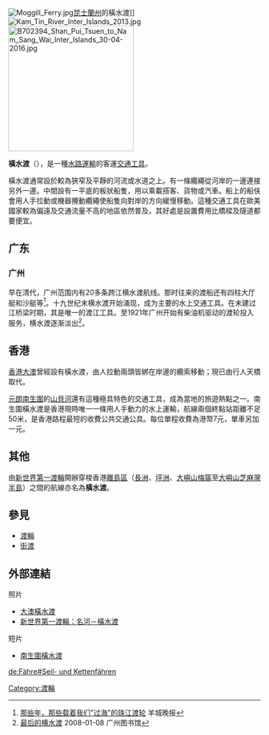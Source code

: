[[Image:Moggill_Ferry.jpg|thumb]][[昆士蘭州|昆士蘭州]]的橫水渡]]
[[File:Kam_Tin_River_Inter_Islands_2013.jpg|thumb]]
[[File:B702394_Shan_Pui_Tsuen_to_Nam_Sang_Wai_Inter_Islands_30-04-2016.jpg|250px]]

{{Otheruses|subject=水路運輸的客運交通工具|other=香港[[新渡輪|新渡輪]]的航線|橫水渡 (新渡輪)}}

'''橫水渡'''（{{lang-en|cable ferry}}），是一種[[水路運輸|水路運輸]]的客運[[交通工具|交通工具]]。

橫水渡通常設於較為狹窄及平靜的河流或水道之上。有一條纜繩從河岸的一邊連接另外一邊。中間設有一平底的板狀船隻，用以乘載搭客、貨物或汽車。船上的船伕會用人手拉動或機器攪動纜繩使船隻向對岸的方向緩慢移動。這種交通工具在歐美國家較為偏遠及交通流量不高的地區依然普及，其好處是設置費用比橋樑及隧道都要便宜。

== 广东 ==
=== 广州 ===
早在清代，广州范围内有20多条跨江横水渡航线。那时往来的渡船还有四柱大厅艇和沙艇等<ref>[http://lingnan.ycwb.com/index.php?mdl=essay&do=view&id=112 那些年，那些载着我们"过海"的珠江渡轮] {{Wayback|url=http://lingnan.ycwb.com/index.php?mdl=essay&do=view&id=112 |date=20190609150950 }} 羊城晚报</ref>。十九世纪末横水渡开始涌现，成为主要的水上交通工具。在未建过江桥梁时期，其是唯一的渡江工具。至1921年广州开始有柴油机驱动的渡轮投入服务，横水渡逐渐淡出<ref>[http://www.gzlib.gov.cn/ztWalk/24176.jhtml 最后的横水渡] {{Wayback|url=http://www.gzlib.gov.cn/ztWalk/24176.jhtml |date=20181130071833 }} 2008-01-08 广州图书馆</ref>。

==香港==
[[香港|香港]][[大澳|大澳]]曾經設有橫水渡，由人拉動兩頭皆綁在岸邊的纜索移動；現已由行人天橋取代。

[[元朗|元朗]][[南生圍|南生圍]]的[[山貝河|山貝河]]還有這種極具特色的交通工具，成為當地的旅遊熱點之一。南生圍橫水渡是香港現時唯一一條用人手動力的水上運輸，航線兩個終點站距離不足50米，是香港路程最短的收費公共交通公具。每位單程收費為港幣7元，單車另加一元。

==其他==
由[[新世界第一渡輪|新世界第一渡輪]]開辦穿梭香港[[離島區|離島區]]（[[長洲_(香港)|長洲]]、[[坪洲|坪洲]]、[[大嶼山|大嶼山]][[梅窩|梅窩]]至[[大嶼山|大嶼山]][[芝麻灣半島|芝麻灣半島]]）之間的航線亦名為'''橫水渡'''。

==參見==
* [[渡輪|渡輪]]
* [[街渡|街渡]]

==外部連結==
;照片
* [http://hktraveler.com/angus/angus_01b.htm 大澳橫水渡] {{Wayback|url=http://hktraveler.com/angus/angus_01b.htm |date=20130928054625 }}
* [http://www.hkitalk.net/HKiTalk2/viewthread.php?tid=118098 新世界第一渡輪：名河－橫水渡] {{Wayback|url=http://www.hkitalk.net/HKiTalk2/viewthread.php?tid=118098 |date=20150604024950 }}

;短片
* [http://tw.youtube.com/watch?v=ZV9Ij0BwZac 南生圍橫水渡] 

[[Category:渡輪|Category:渡輪]]

[[de:Fähre#Seil-_und_Kettenfähren|de:Fähre#Seil- und Kettenfähren]]